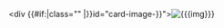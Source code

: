 <noinclude>
{{X/Template
|description=This template adds a card with image, description and button.
|templatedata=
<templatedata>
{
    "description": "",
    "params": {
        "img": {
            "label": "Image",
            "type": "wiki-file-name",
            "required": true,
            "description": "File name with extension."
        },
        "img-class": {
            "label": "Image class",
            "type": "string",
            "description": "CSS classes to apply to the image parent container."
        },
        "title": {
            "label": "Heading",
            "type": "string",
            "required": true,
            "description": "Heading text."
        },
        "text": {
            "label": "Text",
            "type": "string",
            "required": true,
            "description": "Body text."
        },
        "link": {
            "label": "Link",
            "type": "string",
            "required": true,
            "description": "Name of page to which the button links."
        },
        "btn": {
            "label": "Button",
            "type": "string",
            "required": true,
            "description": "Button text."
        }
    }
}
</templatedata>
|preview=
<div class="container p-0">
<div class="row">
<div class="col-12 col-sm-6 col-md-4 d-flex justify-content-center px-0 py-2">
{{X/Card
|img=Undraw-reading-book.png
|title=Example heading
|text=What a beautiful lorem ipsum dolor sit amet placeholder this is. But why not read some articles?
|link=Atlas:Home
|btn=Explore articles
}}
</div>
</div>
</div>
}}</noinclude><includeonly>
<div class="card m-2" style="width: 90%;" id="card-{{lc:{{#replace:{{{title}}}| |-}}}}">
<div {{#if:{{{img-class|}}}|class="{{{img-class}}}" |}}id="card-image-{{lc:{{#replace:{{{title}}}| |-}}}}">[[File:{{{img}}}|class=img-width]]</div>
<div class="card-body" id="card-body-{{lc:{{#replace:{{{title}}}| |-}}}}">
<h5 class="card-title my-2 p-0">{{{title}}}</h5>
<p class="card-text">{{{text}}}</p>
<p class="m-0">[[{{{link}}}|<span class="btn btn-primary stretched-link m-0">{{{btn}}}</span>]]</p>
</div>
</div></includeonly>